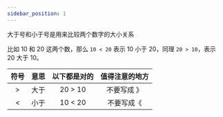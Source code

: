 ```yaml
---
sidebar_position: 1
---
```


大于号和小于号是用来比较两个数字的大小关系

比如 10 和 20 这两个数，那么 `10 < 20` 表示 10 小于 20，同理 `20 > 10`，表示 20 大于 10。

| 符号 | 意思 | 以下都是对的 | 值得注意的地方 |
| :--: | :--: | :----------: | :------------: |
|  >   | 大于 |   20 > 10    |  不要写成 》   |
|  <   | 小于 |   10 < 20    |   不要写成《   |
